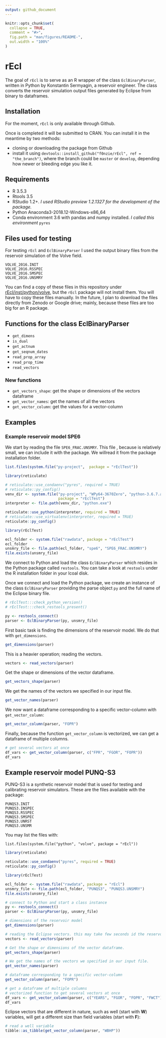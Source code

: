 ```yaml
---
output: github_document
---
```


<!-- README.md is generated from README.Rmd. Please edit that file -->

```r
knitr::opts_chunk$set(
  collapse = TRUE,
  comment = "#>",
  fig.path = "man/figures/README-",
  out.width = "100%"
)
```

# rEcl

The goal of `rEcl` is to serve as an R wrapper of the class `EclBinaryParser`, written in Python by Konstantin Sermyagin, a reservoir engineer. The class converts the reservoir simulation output files generated by Eclipse from binary to dataframes.

## Installation
For the moment, `rEcl` is only available through Github. 

Once is completed it will be submitted to CRAN. You can install it in the meantime by two methods:

* cloning or downloading the package from Github
* install it using `devtools::install_github("f0nzie/rEcl", ref = "the_branch")`, where the branch could be `master` or `develop`, depending how newer or bleeding edge you like it.


## Requirements

* R 3.5.3
* Rtools 3.5
* RStudio 1.2+. _I used RStudio preview 1.2.1327 for the development of the package._
* Python Anaconda3-2018.12-Windows-x86_64
* Conda environment 3.6 with pandas and numpy installed. _I called this environment_ `pyres`


## Files used for testing
For testing `rEcl` and `EclBinaryParser` I used the output binary files from the reservoir simulation of the Volve field.

```
VOLVE_2016.INIT
VOLVE_2016.RSSPEC
VOLVE_2016.SMSPEC
VOLVE_2016.UNSMRY
```

You can find a copy of these files in this repository under [rEcl/inst/python/volve](https://github.com/f0nzie/rEcl/tree/master/inst/python/volve), but the `rEcl` package will not install them. You will have to copy these files manually. In the future, I plan to download the files directly from Zenodo or Google drive; mainly, because these files are too big for an R package.

## Functions for the class EclBinaryParser

* `get_dimens`
* `is_dual`
* `get_actnum`
* `get_seqnum_dates`
* `read_prop_array`
* `read_prop_time`
* `read_vectors`


### New functions

* `get_vectors_shape`: get the shape or dimensions of the vectors dataframe
* `get_vector_names`: get the names of all the vectors
* `get_vector_column`: get the values for a vector-column



## Examples

### Example reservoir model SPE6

We start by reading the file `SPE6_FRAC.UNSMRY`. This file , because is relatively small, we can include it with the package. We willread it from the package installation folder.

```r
list.files(system.file("py-project",  package = "rEclTest"))
```


```r
library(reticulate)

# reticulate::use_condaenv("pyres", required = TRUE)
# reticulate::py_config()
venv_dir <- system.file("py-project", "WPy64-3670Zero", "python-3.6.7.amd64",
                        package = "rEclTest")
interpreter <- file.path(venv_dir, "python.exe")

reticulate::use_python(interpreter, required = TRUE)
# reticulate::use_virtualenv(interpreter, required = TRUE)
reticulate::py_config()
```

```r
library(rEclTest)

ecl_folder <- system.file("rawdata", package = "rEclTest")
ecl_folder
unsmry_file <- file.path(ecl_folder, "spe6", "SPE6_FRAC.UNSMRY")
file.exists(unsmry_file)
```

We connect to Python and load the class `EclBinaryParser` which resides in the Python package called `restools`. You can take a look at `restools` under the R installation folder in your lcoal disk.

Once we connect and load the Python package, we create an instance of the class `EclBinaryParser` providing the parse object `py` and the full name of the Eclipse binary file.


```r
# rEclTest:::check_python_version()
# rEclTest:::check_restools_present()
```


```r
py <- restools_connect()
parser <- EclBinaryParser(py, unsmry_file)
```

First basic task is finding the dimensions of the reservoir model. We do that with `get_dimensions`.

```r
get_dimensions(parser)
```

This is a heavier operation; reading the vectors.

```r
vectors <- read_vectors(parser)
```

Get the shape or dimensions of the vector dataframe.

```r
get_vectors_shape(parser)
```

We get the names of the vectors we specified in our input file.

```r
get_vector_names(parser)
```

We now want a dataframe corresponding to a specific vector-column with `get_vector_column`:

```r
get_vector_column(parser, "FOPR")
```

Finally, because the function `get_vector_column` is vectorized, we can get a dataframe of multiple columns.

```r
# get several vectors at once
df_vars <- get_vector_column(parser, c("FPR", "FGOR", "FOPR"))
df_vars
```


## Example reservoir model PUNQ-S3
PUNQ-S3 is a synthetic reservoir model that is used for testing and calibrating reservoir simulators. These are the files available with the package:

```
PUNQS3.INIT
PUNQS3.INSPEC
PUNQS3.RSSPEC
PUNQS3.SMSPEC
PUNQS3.UNRST
PUNQS3.UNSMR
```

You may list the files with:

`list.files(system.file("python", "volve", package = "rEcl"))`

```r
library(reticulate)

reticulate::use_condaenv("pyres", required = TRUE)
reticulate::py_config()
```

```r
library(rEclTest)

ecl_folder <- system.file("rawdata", package = "rEcl")
unsmry_file <- file.path(ecl_folder, "PUNQS3", "PUNQS3.UNSMRY")
file.exists(unsmry_file)
```

```r
# connect to Python and start a class instance
py <- restools_connect()
parser <- EclBinaryParser(py, unsmry_file)

# dimensions of the reservoir model
get_dimensions(parser)
```


```r
# reading the Eclipse vectors. this may take few seconds id the reservoir is too complex
vectors <- read_vectors(parser)

# Get the shape or dimensions of the vector dataframe.
get_vectors_shape(parser)
```

```r
# We get the names of the vectors we specified in our input file.
get_vector_names(parser)
```

```r
# dataframe corresponding to a specific vector-column
get_vector_column(parser, "FOPR")
```

```r
# get a dataframe of multiple columns
# vectorized function to get several vectors at once
df_vars <- get_vector_column(parser, c("YEARS", "FGOR", "FOPR", "FWCT"))
df_vars
```

Eclipse vectors that are different in nature, such as well (start with __W__) variables, will get a different size than field variables (start with __F__):

```r
# read a well variable
tibble::as_tibble(get_vector_column(parser, "WBHP"))
```

